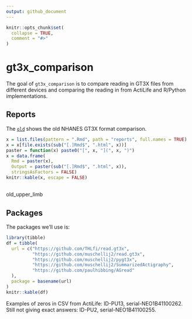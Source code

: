 ```yaml
---
output: github_document
---
```


<!-- README.md is generated from README.Rmd. Please edit that file -->

```r
knitr::opts_chunk$set(
  collapse = TRUE,
  comment = "#>"
)
```

# gt3x_comparison

<!-- badges: start -->
<!-- badges: end -->

The goal of `gt3x_comparison` is to compare reading in GT3X files from different devices and comparing the reading in from ActiLife and R/Python implementations.

## Reports

The [`old`](reports/old.html) shows the old NHANES GT3X format comparison. 

```r
x = list.files(pattern = ".Rmd", path = "reports", full.names = TRUE)
x = x[file.exists(sub("[.]Rmd$", ".html", x))]
paster = function(x) paste0("[", x, "](", x, ")")
x = data.frame(
  Rmd = paster(x),
  Output = paster(sub("[.]Rmd$", ".html", x)),
  stringsAsFactors = FALSE)
knitr::kable(x, escape = FALSE)
```

## 
old_upper_limb

## Packages

The packages we'll use is:

```r
library(tibble)
df = tibble(
  url = c("https://github.com/THLfi/read.gt3x",
          "https://github.com/muschellij2/read.gt3x",
          "https://github.com/muschellij2/pygt3x",
          "https://github.com/muschellij2/SummarizedActigraphy",
          "https://github.com/paulhibbing/AGread"
  ),
  package = basename(url)
)
knitr::kable(df)
```


Examples of zeros in CSV from ActiLife: ID-PU13, serial-NEO1B41100262.  Still not giving exact answers: ID-PU2, serial-NEO1B41100255.

